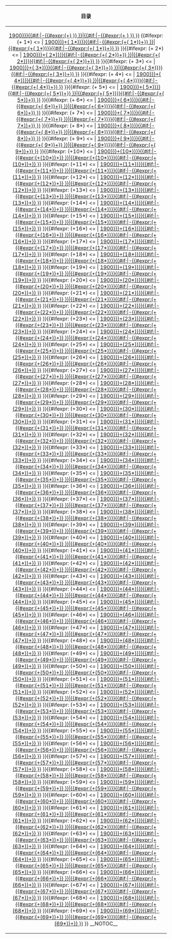 {| id="toc" class="toc" summary="Contents" align="center"
! 目录
|-
| align="center" |
[[#{{{startyear|1900}}}{{#if:{{{range|}}}|-{{#expr:({{{startyear|1900}}}+{{{range}}}) }} }}|{{{startyear|1900}}}{{#if:{{{range|}}}|-{{#expr:({{{startyear|1900}}}+{{{range}}} ) }} }}]]&#32; 
{{#ifexpr: ({{{startyear|1900}}}+ 1*{{{step|1}}}) <= {{{endyear|1950}}} | 
[[#{{#expr:({{{startyear|1900}}}+( 1*{{{step|1}}}))}}{{#if:{{{range|}}}|-{{#expr:({{{startyear|1900}}}+( 1*{{{step|1}}}))+{{{range}}}}} }}|{{#expr:({{{startyear|1900}}}+( 1*{{{step|1}}}))}}{{#if:{{{range|}}}|-{{#expr:({{{startyear|1900}}}+( 1*{{{step|1}}}))+{{{range}}}}} }}]]&#32;
}}{{#ifexpr: ({{{startyear|1900}}}+ 2*{{{step|1}}}) <= {{{endyear|1950}}} | 
[[#{{#expr:({{{startyear|1900}}}+( 2*{{{step|1}}}))}}{{#if:{{{range|}}}|-{{#expr:({{{startyear|1900}}}+( 2*{{{step|1}}}))+{{{range}}}}} }}|{{#expr:({{{startyear|1900}}}+( 2*{{{step|1}}}))}}{{#if:{{{range|}}}|-{{#expr:({{{startyear|1900}}}+( 2*{{{step|1}}}))+{{{range}}}}} }}]]&#32;
}}{{#ifexpr: ({{{startyear|1900}}}+ 3*{{{step|1}}}) <= {{{endyear|1950}}} | 
[[#{{#expr:({{{startyear|1900}}}+( 3*{{{step|1}}}))}}{{#if:{{{range|}}}|-{{#expr:({{{startyear|1900}}}+( 3*{{{step|1}}}))+{{{range}}}}} }}|{{#expr:({{{startyear|1900}}}+( 3*{{{step|1}}}))}}{{#if:{{{range|}}}|-{{#expr:({{{startyear|1900}}}+( 3*{{{step|1}}}))+{{{range}}}}} }}]]&#32;
}}{{#ifexpr: ({{{startyear|1900}}}+ 4*{{{step|1}}}) <= {{{endyear|1950}}} | 
[[#{{#expr:({{{startyear|1900}}}+( 4*{{{step|1}}}))}}{{#if:{{{range|}}}|-{{#expr:({{{startyear|1900}}}+( 4*{{{step|1}}}))+{{{range}}}}} }}|{{#expr:({{{startyear|1900}}}+( 4*{{{step|1}}}))}}{{#if:{{{range|}}}|-{{#expr:({{{startyear|1900}}}+( 4*{{{step|1}}}))+{{{range}}}}} }}]]&#32;
}}{{#ifexpr: ({{{startyear|1900}}}+ 5*{{{step|1}}}) <= {{{endyear|1950}}} | 
[[#{{#expr:({{{startyear|1900}}}+( 5*{{{step|1}}}))}}{{#if:{{{range|}}}|-{{#expr:({{{startyear|1900}}}+( 5*{{{step|1}}}))+{{{range}}}}} }}|{{#expr:({{{startyear|1900}}}+( 5*{{{step|1}}}))}}{{#if:{{{range|}}}|-{{#expr:({{{startyear|1900}}}+( 5*{{{step|1}}}))+{{{range}}}}} }}]]&#32;
}}{{#ifexpr: ({{{startyear|1900}}}+ 6*{{{step|1}}}) <= {{{endyear|1950}}} | 
[[#{{#expr:({{{startyear|1900}}}+( 6*{{{step|1}}}))}}{{#if:{{{range|}}}|-{{#expr:({{{startyear|1900}}}+( 6*{{{step|1}}}))+{{{range}}}}} }}|{{#expr:({{{startyear|1900}}}+( 6*{{{step|1}}}))}}{{#if:{{{range|}}}|-{{#expr:({{{startyear|1900}}}+( 6*{{{step|1}}}))+{{{range}}}}} }}]]&#32;
}}{{#ifexpr: ({{{startyear|1900}}}+ 7*{{{step|1}}}) <= {{{endyear|1950}}} | 
[[#{{#expr:({{{startyear|1900}}}+( 7*{{{step|1}}}))}}{{#if:{{{range|}}}|-{{#expr:({{{startyear|1900}}}+( 7*{{{step|1}}}))+{{{range}}}}} }}|{{#expr:({{{startyear|1900}}}+( 7*{{{step|1}}}))}}{{#if:{{{range|}}}|-{{#expr:({{{startyear|1900}}}+( 7*{{{step|1}}}))+{{{range}}}}} }}]]&#32;
}}{{#ifexpr: ({{{startyear|1900}}}+ 8*{{{step|1}}}) <= {{{endyear|1950}}} | 
[[#{{#expr:({{{startyear|1900}}}+( 8*{{{step|1}}}))}}{{#if:{{{range|}}}|-{{#expr:({{{startyear|1900}}}+( 8*{{{step|1}}}))+{{{range}}}}} }}|{{#expr:({{{startyear|1900}}}+( 8*{{{step|1}}}))}}{{#if:{{{range|}}}|-{{#expr:({{{startyear|1900}}}+( 8*{{{step|1}}}))+{{{range}}}}} }}]]&#32;
}}{{#ifexpr: ({{{startyear|1900}}}+ 9*{{{step|1}}}) <= {{{endyear|1950}}} | 
[[#{{#expr:({{{startyear|1900}}}+( 9*{{{step|1}}}))}}{{#if:{{{range|}}}|-{{#expr:({{{startyear|1900}}}+( 9*{{{step|1}}}))+{{{range}}}}} }}|{{#expr:({{{startyear|1900}}}+( 9*{{{step|1}}}))}}{{#if:{{{range|}}}|-{{#expr:({{{startyear|1900}}}+( 9*{{{step|1}}}))+{{{range}}}}} }}]]&#32;
}}{{#ifexpr: ({{{startyear|1900}}}+10*{{{step|1}}}) <= {{{endyear|1950}}} | 
[[#{{#expr:({{{startyear|1900}}}+(10*{{{step|1}}}))}}{{#if:{{{range|}}}|-{{#expr:({{{startyear|1900}}}+(10*{{{step|1}}}))+{{{range}}}}} }}|{{#expr:({{{startyear|1900}}}+(10*{{{step|1}}}))}}{{#if:{{{range|}}}|-{{#expr:({{{startyear|1900}}}+(10*{{{step|1}}}))+{{{range}}}}} }}]]&#32;
}}{{#ifexpr: ({{{startyear|1900}}}+11*{{{step|1}}}) <= {{{endyear|1950}}} | 
[[#{{#expr:({{{startyear|1900}}}+(11*{{{step|1}}}))}}{{#if:{{{range|}}}|-{{#expr:({{{startyear|1900}}}+(11*{{{step|1}}}))+{{{range}}}}} }}|{{#expr:({{{startyear|1900}}}+(11*{{{step|1}}}))}}{{#if:{{{range|}}}|-{{#expr:({{{startyear|1900}}}+(11*{{{step|1}}}))+{{{range}}}}} }}]]&#32;
}}{{#ifexpr: ({{{startyear|1900}}}+12*{{{step|1}}}) <= {{{endyear|1950}}} | 
[[#{{#expr:({{{startyear|1900}}}+(12*{{{step|1}}}))}}{{#if:{{{range|}}}|-{{#expr:({{{startyear|1900}}}+(12*{{{step|1}}}))+{{{range}}}}} }}|{{#expr:({{{startyear|1900}}}+(12*{{{step|1}}}))}}{{#if:{{{range|}}}|-{{#expr:({{{startyear|1900}}}+(12*{{{step|1}}}))+{{{range}}}}} }}]]&#32;
}}{{#ifexpr: ({{{startyear|1900}}}+13*{{{step|1}}}) <= {{{endyear|1950}}} | 
[[#{{#expr:({{{startyear|1900}}}+(13*{{{step|1}}}))}}{{#if:{{{range|}}}|-{{#expr:({{{startyear|1900}}}+(13*{{{step|1}}}))+{{{range}}}}} }}|{{#expr:({{{startyear|1900}}}+(13*{{{step|1}}}))}}{{#if:{{{range|}}}|-{{#expr:({{{startyear|1900}}}+(13*{{{step|1}}}))+{{{range}}}}} }}]]&#32;
}}{{#ifexpr: ({{{startyear|1900}}}+14*{{{step|1}}}) <= {{{endyear|1950}}} | 
[[#{{#expr:({{{startyear|1900}}}+(14*{{{step|1}}}))}}{{#if:{{{range|}}}|-{{#expr:({{{startyear|1900}}}+(14*{{{step|1}}}))+{{{range}}}}} }}|{{#expr:({{{startyear|1900}}}+(14*{{{step|1}}}))}}{{#if:{{{range|}}}|-{{#expr:({{{startyear|1900}}}+(14*{{{step|1}}}))+{{{range}}}}} }}]]&#32;
}}{{#ifexpr: ({{{startyear|1900}}}+15*{{{step|1}}}) <= {{{endyear|1950}}} | 
[[#{{#expr:({{{startyear|1900}}}+(15*{{{step|1}}}))}}{{#if:{{{range|}}}|-{{#expr:({{{startyear|1900}}}+(15*{{{step|1}}}))+{{{range}}}}} }}|{{#expr:({{{startyear|1900}}}+(15*{{{step|1}}}))}}{{#if:{{{range|}}}|-{{#expr:({{{startyear|1900}}}+(15*{{{step|1}}}))+{{{range}}}}} }}]]&#32;
}}{{#ifexpr: ({{{startyear|1900}}}+16*{{{step|1}}}) <= {{{endyear|1950}}} | 
[[#{{#expr:({{{startyear|1900}}}+(16*{{{step|1}}}))}}{{#if:{{{range|}}}|-{{#expr:({{{startyear|1900}}}+(16*{{{step|1}}}))+{{{range}}}}} }}|{{#expr:({{{startyear|1900}}}+(16*{{{step|1}}}))}}{{#if:{{{range|}}}|-{{#expr:({{{startyear|1900}}}+(16*{{{step|1}}}))+{{{range}}}}} }}]]&#32;
}}{{#ifexpr: ({{{startyear|1900}}}+17*{{{step|1}}}) <= {{{endyear|1950}}} | 
[[#{{#expr:({{{startyear|1900}}}+(17*{{{step|1}}}))}}{{#if:{{{range|}}}|-{{#expr:({{{startyear|1900}}}+(17*{{{step|1}}}))+{{{range}}}}} }}|{{#expr:({{{startyear|1900}}}+(17*{{{step|1}}}))}}{{#if:{{{range|}}}|-{{#expr:({{{startyear|1900}}}+(17*{{{step|1}}}))+{{{range}}}}} }}]]&#32;
}}{{#ifexpr: ({{{startyear|1900}}}+18*{{{step|1}}}) <= {{{endyear|1950}}} | 
[[#{{#expr:({{{startyear|1900}}}+(18*{{{step|1}}}))}}{{#if:{{{range|}}}|-{{#expr:({{{startyear|1900}}}+(18*{{{step|1}}}))+{{{range}}}}} }}|{{#expr:({{{startyear|1900}}}+(18*{{{step|1}}}))}}{{#if:{{{range|}}}|-{{#expr:({{{startyear|1900}}}+(18*{{{step|1}}}))+{{{range}}}}} }}]]&#32;
}}{{#ifexpr: ({{{startyear|1900}}}+19*{{{step|1}}}) <= {{{endyear|1950}}} | 
[[#{{#expr:({{{startyear|1900}}}+(19*{{{step|1}}}))}}{{#if:{{{range|}}}|-{{#expr:({{{startyear|1900}}}+(19*{{{step|1}}}))+{{{range}}}}} }}|{{#expr:({{{startyear|1900}}}+(19*{{{step|1}}}))}}{{#if:{{{range|}}}|-{{#expr:({{{startyear|1900}}}+(19*{{{step|1}}}))+{{{range}}}}} }}]]&#32;
}}{{#ifexpr: ({{{startyear|1900}}}+20*{{{step|1}}}) <= {{{endyear|1950}}} | 
[[#{{#expr:({{{startyear|1900}}}+(20*{{{step|1}}}))}}{{#if:{{{range|}}}|-{{#expr:({{{startyear|1900}}}+(20*{{{step|1}}}))+{{{range}}}}} }}|{{#expr:({{{startyear|1900}}}+(20*{{{step|1}}}))}}{{#if:{{{range|}}}|-{{#expr:({{{startyear|1900}}}+(20*{{{step|1}}}))+{{{range}}}}} }}]]&#32;
}}{{#ifexpr: ({{{startyear|1900}}}+21*{{{step|1}}}) <= {{{endyear|1950}}} | 
[[#{{#expr:({{{startyear|1900}}}+(21*{{{step|1}}}))}}{{#if:{{{range|}}}|-{{#expr:({{{startyear|1900}}}+(21*{{{step|1}}}))+{{{range}}}}} }}|{{#expr:({{{startyear|1900}}}+(21*{{{step|1}}}))}}{{#if:{{{range|}}}|-{{#expr:({{{startyear|1900}}}+(21*{{{step|1}}}))+{{{range}}}}} }}]]&#32;
}}{{#ifexpr: ({{{startyear|1900}}}+22*{{{step|1}}}) <= {{{endyear|1950}}} | 
[[#{{#expr:({{{startyear|1900}}}+(22*{{{step|1}}}))}}{{#if:{{{range|}}}|-{{#expr:({{{startyear|1900}}}+(22*{{{step|1}}}))+{{{range}}}}} }}|{{#expr:({{{startyear|1900}}}+(22*{{{step|1}}}))}}{{#if:{{{range|}}}|-{{#expr:({{{startyear|1900}}}+(22*{{{step|1}}}))+{{{range}}}}} }}]]&#32;
}}{{#ifexpr: ({{{startyear|1900}}}+23*{{{step|1}}}) <= {{{endyear|1950}}} | 
[[#{{#expr:({{{startyear|1900}}}+(23*{{{step|1}}}))}}{{#if:{{{range|}}}|-{{#expr:({{{startyear|1900}}}+(23*{{{step|1}}}))+{{{range}}}}} }}|{{#expr:({{{startyear|1900}}}+(23*{{{step|1}}}))}}{{#if:{{{range|}}}|-{{#expr:({{{startyear|1900}}}+(23*{{{step|1}}}))+{{{range}}}}} }}]]&#32;
}}{{#ifexpr: ({{{startyear|1900}}}+24*{{{step|1}}}) <= {{{endyear|1950}}} | 
[[#{{#expr:({{{startyear|1900}}}+(24*{{{step|1}}}))}}{{#if:{{{range|}}}|-{{#expr:({{{startyear|1900}}}+(24*{{{step|1}}}))+{{{range}}}}} }}|{{#expr:({{{startyear|1900}}}+(24*{{{step|1}}}))}}{{#if:{{{range|}}}|-{{#expr:({{{startyear|1900}}}+(24*{{{step|1}}}))+{{{range}}}}} }}]]&#32;
}}{{#ifexpr: ({{{startyear|1900}}}+25*{{{step|1}}}) <= {{{endyear|1950}}} | 
[[#{{#expr:({{{startyear|1900}}}+(25*{{{step|1}}}))}}{{#if:{{{range|}}}|-{{#expr:({{{startyear|1900}}}+(25*{{{step|1}}}))+{{{range}}}}} }}|{{#expr:({{{startyear|1900}}}+(25*{{{step|1}}}))}}{{#if:{{{range|}}}|-{{#expr:({{{startyear|1900}}}+(25*{{{step|1}}}))+{{{range}}}}} }}]]&#32;
}}{{#ifexpr: ({{{startyear|1900}}}+26*{{{step|1}}}) <= {{{endyear|1950}}} | 
[[#{{#expr:({{{startyear|1900}}}+(26*{{{step|1}}}))}}{{#if:{{{range|}}}|-{{#expr:({{{startyear|1900}}}+(26*{{{step|1}}}))+{{{range}}}}} }}|{{#expr:({{{startyear|1900}}}+(26*{{{step|1}}}))}}{{#if:{{{range|}}}|-{{#expr:({{{startyear|1900}}}+(26*{{{step|1}}}))+{{{range}}}}} }}]]&#32;
}}{{#ifexpr: ({{{startyear|1900}}}+27*{{{step|1}}}) <= {{{endyear|1950}}} | 
[[#{{#expr:({{{startyear|1900}}}+(27*{{{step|1}}}))}}{{#if:{{{range|}}}|-{{#expr:({{{startyear|1900}}}+(27*{{{step|1}}}))+{{{range}}}}} }}|{{#expr:({{{startyear|1900}}}+(27*{{{step|1}}}))}}{{#if:{{{range|}}}|-{{#expr:({{{startyear|1900}}}+(27*{{{step|1}}}))+{{{range}}}}} }}]]&#32;
}}{{#ifexpr: ({{{startyear|1900}}}+28*{{{step|1}}}) <= {{{endyear|1950}}} | 
[[#{{#expr:({{{startyear|1900}}}+(28*{{{step|1}}}))}}{{#if:{{{range|}}}|-{{#expr:({{{startyear|1900}}}+(28*{{{step|1}}}))+{{{range}}}}} }}|{{#expr:({{{startyear|1900}}}+(28*{{{step|1}}}))}}{{#if:{{{range|}}}|-{{#expr:({{{startyear|1900}}}+(28*{{{step|1}}}))+{{{range}}}}} }}]]&#32;
}}{{#ifexpr: ({{{startyear|1900}}}+29*{{{step|1}}}) <= {{{endyear|1950}}} | 
[[#{{#expr:({{{startyear|1900}}}+(29*{{{step|1}}}))}}{{#if:{{{range|}}}|-{{#expr:({{{startyear|1900}}}+(29*{{{step|1}}}))+{{{range}}}}} }}|{{#expr:({{{startyear|1900}}}+(29*{{{step|1}}}))}}{{#if:{{{range|}}}|-{{#expr:({{{startyear|1900}}}+(29*{{{step|1}}}))+{{{range}}}}} }}]]&#32;
}}{{#ifexpr: ({{{startyear|1900}}}+30*{{{step|1}}}) <= {{{endyear|1950}}} | 
[[#{{#expr:({{{startyear|1900}}}+(30*{{{step|1}}}))}}{{#if:{{{range|}}}|-{{#expr:({{{startyear|1900}}}+(30*{{{step|1}}}))+{{{range}}}}} }}|{{#expr:({{{startyear|1900}}}+(30*{{{step|1}}}))}}{{#if:{{{range|}}}|-{{#expr:({{{startyear|1900}}}+(30*{{{step|1}}}))+{{{range}}}}} }}]]&#32;
}}{{#ifexpr: ({{{startyear|1900}}}+31*{{{step|1}}}) <= {{{endyear|1950}}} | 
[[#{{#expr:({{{startyear|1900}}}+(31*{{{step|1}}}))}}{{#if:{{{range|}}}|-{{#expr:({{{startyear|1900}}}+(31*{{{step|1}}}))+{{{range}}}}} }}|{{#expr:({{{startyear|1900}}}+(31*{{{step|1}}}))}}{{#if:{{{range|}}}|-{{#expr:({{{startyear|1900}}}+(31*{{{step|1}}}))+{{{range}}}}} }}]]&#32;
}}{{#ifexpr: ({{{startyear|1900}}}+32*{{{step|1}}}) <= {{{endyear|1950}}} | 
[[#{{#expr:({{{startyear|1900}}}+(32*{{{step|1}}}))}}{{#if:{{{range|}}}|-{{#expr:({{{startyear|1900}}}+(32*{{{step|1}}}))+{{{range}}}}} }}|{{#expr:({{{startyear|1900}}}+(32*{{{step|1}}}))}}{{#if:{{{range|}}}|-{{#expr:({{{startyear|1900}}}+(32*{{{step|1}}}))+{{{range}}}}} }}]]&#32;
}}{{#ifexpr: ({{{startyear|1900}}}+33*{{{step|1}}}) <= {{{endyear|1950}}} | 
[[#{{#expr:({{{startyear|1900}}}+(33*{{{step|1}}}))}}{{#if:{{{range|}}}|-{{#expr:({{{startyear|1900}}}+(33*{{{step|1}}}))+{{{range}}}}} }}|{{#expr:({{{startyear|1900}}}+(33*{{{step|1}}}))}}{{#if:{{{range|}}}|-{{#expr:({{{startyear|1900}}}+(33*{{{step|1}}}))+{{{range}}}}} }}]]&#32;
}}{{#ifexpr: ({{{startyear|1900}}}+34*{{{step|1}}}) <= {{{endyear|1950}}} | 
[[#{{#expr:({{{startyear|1900}}}+(34*{{{step|1}}}))}}{{#if:{{{range|}}}|-{{#expr:({{{startyear|1900}}}+(34*{{{step|1}}}))+{{{range}}}}} }}|{{#expr:({{{startyear|1900}}}+(34*{{{step|1}}}))}}{{#if:{{{range|}}}|-{{#expr:({{{startyear|1900}}}+(34*{{{step|1}}}))+{{{range}}}}} }}]]&#32;
}}{{#ifexpr: ({{{startyear|1900}}}+35*{{{step|1}}}) <= {{{endyear|1950}}} | 
[[#{{#expr:({{{startyear|1900}}}+(35*{{{step|1}}}))}}{{#if:{{{range|}}}|-{{#expr:({{{startyear|1900}}}+(35*{{{step|1}}}))+{{{range}}}}} }}|{{#expr:({{{startyear|1900}}}+(35*{{{step|1}}}))}}{{#if:{{{range|}}}|-{{#expr:({{{startyear|1900}}}+(35*{{{step|1}}}))+{{{range}}}}} }}]]&#32;
}}{{#ifexpr: ({{{startyear|1900}}}+36*{{{step|1}}}) <= {{{endyear|1950}}} | 
[[#{{#expr:({{{startyear|1900}}}+(36*{{{step|1}}}))}}{{#if:{{{range|}}}|-{{#expr:({{{startyear|1900}}}+(36*{{{step|1}}}))+{{{range}}}}} }}|{{#expr:({{{startyear|1900}}}+(36*{{{step|1}}}))}}{{#if:{{{range|}}}|-{{#expr:({{{startyear|1900}}}+(36*{{{step|1}}}))+{{{range}}}}} }}]]&#32;
}}{{#ifexpr: ({{{startyear|1900}}}+37*{{{step|1}}}) <= {{{endyear|1950}}} | 
[[#{{#expr:({{{startyear|1900}}}+(37*{{{step|1}}}))}}{{#if:{{{range|}}}|-{{#expr:({{{startyear|1900}}}+(37*{{{step|1}}}))+{{{range}}}}} }}|{{#expr:({{{startyear|1900}}}+(37*{{{step|1}}}))}}{{#if:{{{range|}}}|-{{#expr:({{{startyear|1900}}}+(37*{{{step|1}}}))+{{{range}}}}} }}]]&#32;
}}{{#ifexpr: ({{{startyear|1900}}}+38*{{{step|1}}}) <= {{{endyear|1950}}} | 
[[#{{#expr:({{{startyear|1900}}}+(38*{{{step|1}}}))}}{{#if:{{{range|}}}|-{{#expr:({{{startyear|1900}}}+(38*{{{step|1}}}))+{{{range}}}}} }}|{{#expr:({{{startyear|1900}}}+(38*{{{step|1}}}))}}{{#if:{{{range|}}}|-{{#expr:({{{startyear|1900}}}+(38*{{{step|1}}}))+{{{range}}}}} }}]]&#32;
}}{{#ifexpr: ({{{startyear|1900}}}+39*{{{step|1}}}) <= {{{endyear|1950}}} | 
[[#{{#expr:({{{startyear|1900}}}+(39*{{{step|1}}}))}}{{#if:{{{range|}}}|-{{#expr:({{{startyear|1900}}}+(39*{{{step|1}}}))+{{{range}}}}} }}|{{#expr:({{{startyear|1900}}}+(39*{{{step|1}}}))}}{{#if:{{{range|}}}|-{{#expr:({{{startyear|1900}}}+(39*{{{step|1}}}))+{{{range}}}}} }}]]&#32;
}}{{#ifexpr: ({{{startyear|1900}}}+40*{{{step|1}}}) <= {{{endyear|1950}}} | 
[[#{{#expr:({{{startyear|1900}}}+(40*{{{step|1}}}))}}{{#if:{{{range|}}}|-{{#expr:({{{startyear|1900}}}+(40*{{{step|1}}}))+{{{range}}}}} }}|{{#expr:({{{startyear|1900}}}+(40*{{{step|1}}}))}}{{#if:{{{range|}}}|-{{#expr:({{{startyear|1900}}}+(40*{{{step|1}}}))+{{{range}}}}} }}]]&#32;
}}{{#ifexpr: ({{{startyear|1900}}}+41*{{{step|1}}}) <= {{{endyear|1950}}} | 
[[#{{#expr:({{{startyear|1900}}}+(41*{{{step|1}}}))}}{{#if:{{{range|}}}|-{{#expr:({{{startyear|1900}}}+(41*{{{step|1}}}))+{{{range}}}}} }}|{{#expr:({{{startyear|1900}}}+(41*{{{step|1}}}))}}{{#if:{{{range|}}}|-{{#expr:({{{startyear|1900}}}+(41*{{{step|1}}}))+{{{range}}}}} }}]]&#32;
}}{{#ifexpr: ({{{startyear|1900}}}+42*{{{step|1}}}) <= {{{endyear|1950}}} | 
[[#{{#expr:({{{startyear|1900}}}+(42*{{{step|1}}}))}}{{#if:{{{range|}}}|-{{#expr:({{{startyear|1900}}}+(42*{{{step|1}}}))+{{{range}}}}} }}|{{#expr:({{{startyear|1900}}}+(42*{{{step|1}}}))}}{{#if:{{{range|}}}|-{{#expr:({{{startyear|1900}}}+(42*{{{step|1}}}))+{{{range}}}}} }}]]&#32;
}}{{#ifexpr: ({{{startyear|1900}}}+43*{{{step|1}}}) <= {{{endyear|1950}}} | 
[[#{{#expr:({{{startyear|1900}}}+(43*{{{step|1}}}))}}{{#if:{{{range|}}}|-{{#expr:({{{startyear|1900}}}+(43*{{{step|1}}}))+{{{range}}}}} }}|{{#expr:({{{startyear|1900}}}+(43*{{{step|1}}}))}}{{#if:{{{range|}}}|-{{#expr:({{{startyear|1900}}}+(43*{{{step|1}}}))+{{{range}}}}} }}]]&#32;
}}{{#ifexpr: ({{{startyear|1900}}}+44*{{{step|1}}}) <= {{{endyear|1950}}} | 
[[#{{#expr:({{{startyear|1900}}}+(44*{{{step|1}}}))}}{{#if:{{{range|}}}|-{{#expr:({{{startyear|1900}}}+(44*{{{step|1}}}))+{{{range}}}}} }}|{{#expr:({{{startyear|1900}}}+(44*{{{step|1}}}))}}{{#if:{{{range|}}}|-{{#expr:({{{startyear|1900}}}+(44*{{{step|1}}}))+{{{range}}}}} }}]]&#32;
}}{{#ifexpr: ({{{startyear|1900}}}+45*{{{step|1}}}) <= {{{endyear|1950}}} | 
[[#{{#expr:({{{startyear|1900}}}+(45*{{{step|1}}}))}}{{#if:{{{range|}}}|-{{#expr:({{{startyear|1900}}}+(45*{{{step|1}}}))+{{{range}}}}} }}|{{#expr:({{{startyear|1900}}}+(45*{{{step|1}}}))}}{{#if:{{{range|}}}|-{{#expr:({{{startyear|1900}}}+(45*{{{step|1}}}))+{{{range}}}}} }}]]&#32;
}}{{#ifexpr: ({{{startyear|1900}}}+46*{{{step|1}}}) <= {{{endyear|1950}}} | 
[[#{{#expr:({{{startyear|1900}}}+(46*{{{step|1}}}))}}{{#if:{{{range|}}}|-{{#expr:({{{startyear|1900}}}+(46*{{{step|1}}}))+{{{range}}}}} }}|{{#expr:({{{startyear|1900}}}+(46*{{{step|1}}}))}}{{#if:{{{range|}}}|-{{#expr:({{{startyear|1900}}}+(46*{{{step|1}}}))+{{{range}}}}} }}]]&#32;
}}{{#ifexpr: ({{{startyear|1900}}}+47*{{{step|1}}}) <= {{{endyear|1950}}} | 
[[#{{#expr:({{{startyear|1900}}}+(47*{{{step|1}}}))}}{{#if:{{{range|}}}|-{{#expr:({{{startyear|1900}}}+(47*{{{step|1}}}))+{{{range}}}}} }}|{{#expr:({{{startyear|1900}}}+(47*{{{step|1}}}))}}{{#if:{{{range|}}}|-{{#expr:({{{startyear|1900}}}+(47*{{{step|1}}}))+{{{range}}}}} }}]]&#32;
}}{{#ifexpr: ({{{startyear|1900}}}+48*{{{step|1}}}) <= {{{endyear|1950}}} | 
[[#{{#expr:({{{startyear|1900}}}+(48*{{{step|1}}}))}}{{#if:{{{range|}}}|-{{#expr:({{{startyear|1900}}}+(48*{{{step|1}}}))+{{{range}}}}} }}|{{#expr:({{{startyear|1900}}}+(48*{{{step|1}}}))}}{{#if:{{{range|}}}|-{{#expr:({{{startyear|1900}}}+(48*{{{step|1}}}))+{{{range}}}}} }}]]&#32;
}}{{#ifexpr: ({{{startyear|1900}}}+49*{{{step|1}}}) <= {{{endyear|1950}}} | 
[[#{{#expr:({{{startyear|1900}}}+(49*{{{step|1}}}))}}{{#if:{{{range|}}}|-{{#expr:({{{startyear|1900}}}+(49*{{{step|1}}}))+{{{range}}}}} }}|{{#expr:({{{startyear|1900}}}+(49*{{{step|1}}}))}}{{#if:{{{range|}}}|-{{#expr:({{{startyear|1900}}}+(49*{{{step|1}}}))+{{{range}}}}} }}]]&#32;
}}{{#ifexpr: ({{{startyear|1900}}}+50*{{{step|1}}}) <= {{{endyear|1950}}} | 
[[#{{#expr:({{{startyear|1900}}}+(50*{{{step|1}}}))}}{{#if:{{{range|}}}|-{{#expr:({{{startyear|1900}}}+(50*{{{step|1}}}))+{{{range}}}}} }}|{{#expr:({{{startyear|1900}}}+(50*{{{step|1}}}))}}{{#if:{{{range|}}}|-{{#expr:({{{startyear|1900}}}+(50*{{{step|1}}}))+{{{range}}}}} }}]]&#32;
}}{{#ifexpr: ({{{startyear|1900}}}+51*{{{step|1}}}) <= {{{endyear|1950}}} | 
[[#{{#expr:({{{startyear|1900}}}+(51*{{{step|1}}}))}}{{#if:{{{range|}}}|-{{#expr:({{{startyear|1900}}}+(51*{{{step|1}}}))+{{{range}}}}} }}|{{#expr:({{{startyear|1900}}}+(51*{{{step|1}}}))}}{{#if:{{{range|}}}|-{{#expr:({{{startyear|1900}}}+(51*{{{step|1}}}))+{{{range}}}}} }}]]&#32;
}}{{#ifexpr: ({{{startyear|1900}}}+52*{{{step|1}}}) <= {{{endyear|1950}}} | 
[[#{{#expr:({{{startyear|1900}}}+(52*{{{step|1}}}))}}{{#if:{{{range|}}}|-{{#expr:({{{startyear|1900}}}+(52*{{{step|1}}}))+{{{range}}}}} }}|{{#expr:({{{startyear|1900}}}+(52*{{{step|1}}}))}}{{#if:{{{range|}}}|-{{#expr:({{{startyear|1900}}}+(52*{{{step|1}}}))+{{{range}}}}} }}]]&#32;
}}{{#ifexpr: ({{{startyear|1900}}}+53*{{{step|1}}}) <= {{{endyear|1950}}} | 
[[#{{#expr:({{{startyear|1900}}}+(53*{{{step|1}}}))}}{{#if:{{{range|}}}|-{{#expr:({{{startyear|1900}}}+(53*{{{step|1}}}))+{{{range}}}}} }}|{{#expr:({{{startyear|1900}}}+(53*{{{step|1}}}))}}{{#if:{{{range|}}}|-{{#expr:({{{startyear|1900}}}+(53*{{{step|1}}}))+{{{range}}}}} }}]]&#32;
}}{{#ifexpr: ({{{startyear|1900}}}+54*{{{step|1}}}) <= {{{endyear|1950}}} | 
[[#{{#expr:({{{startyear|1900}}}+(54*{{{step|1}}}))}}{{#if:{{{range|}}}|-{{#expr:({{{startyear|1900}}}+(54*{{{step|1}}}))+{{{range}}}}} }}|{{#expr:({{{startyear|1900}}}+(54*{{{step|1}}}))}}{{#if:{{{range|}}}|-{{#expr:({{{startyear|1900}}}+(54*{{{step|1}}}))+{{{range}}}}} }}]]&#32;
}}{{#ifexpr: ({{{startyear|1900}}}+55*{{{step|1}}}) <= {{{endyear|1950}}} | 
[[#{{#expr:({{{startyear|1900}}}+(55*{{{step|1}}}))}}{{#if:{{{range|}}}|-{{#expr:({{{startyear|1900}}}+(55*{{{step|1}}}))+{{{range}}}}} }}|{{#expr:({{{startyear|1900}}}+(55*{{{step|1}}}))}}{{#if:{{{range|}}}|-{{#expr:({{{startyear|1900}}}+(55*{{{step|1}}}))+{{{range}}}}} }}]]&#32;
}}{{#ifexpr: ({{{startyear|1900}}}+56*{{{step|1}}}) <= {{{endyear|1950}}} | 
[[#{{#expr:({{{startyear|1900}}}+(56*{{{step|1}}}))}}{{#if:{{{range|}}}|-{{#expr:({{{startyear|1900}}}+(56*{{{step|1}}}))+{{{range}}}}} }}|{{#expr:({{{startyear|1900}}}+(56*{{{step|1}}}))}}{{#if:{{{range|}}}|-{{#expr:({{{startyear|1900}}}+(56*{{{step|1}}}))+{{{range}}}}} }}]]&#32;
}}{{#ifexpr: ({{{startyear|1900}}}+57*{{{step|1}}}) <= {{{endyear|1950}}} | 
[[#{{#expr:({{{startyear|1900}}}+(57*{{{step|1}}}))}}{{#if:{{{range|}}}|-{{#expr:({{{startyear|1900}}}+(57*{{{step|1}}}))+{{{range}}}}} }}|{{#expr:({{{startyear|1900}}}+(57*{{{step|1}}}))}}{{#if:{{{range|}}}|-{{#expr:({{{startyear|1900}}}+(57*{{{step|1}}}))+{{{range}}}}} }}]]&#32;
}}{{#ifexpr: ({{{startyear|1900}}}+58*{{{step|1}}}) <= {{{endyear|1950}}} | 
[[#{{#expr:({{{startyear|1900}}}+(58*{{{step|1}}}))}}{{#if:{{{range|}}}|-{{#expr:({{{startyear|1900}}}+(58*{{{step|1}}}))+{{{range}}}}} }}|{{#expr:({{{startyear|1900}}}+(58*{{{step|1}}}))}}{{#if:{{{range|}}}|-{{#expr:({{{startyear|1900}}}+(58*{{{step|1}}}))+{{{range}}}}} }}]]&#32;
}}{{#ifexpr: ({{{startyear|1900}}}+59*{{{step|1}}}) <= {{{endyear|1950}}} | 
[[#{{#expr:({{{startyear|1900}}}+(59*{{{step|1}}}))}}{{#if:{{{range|}}}|-{{#expr:({{{startyear|1900}}}+(59*{{{step|1}}}))+{{{range}}}}} }}|{{#expr:({{{startyear|1900}}}+(59*{{{step|1}}}))}}{{#if:{{{range|}}}|-{{#expr:({{{startyear|1900}}}+(59*{{{step|1}}}))+{{{range}}}}} }}]]&#32;
}}{{#ifexpr: ({{{startyear|1900}}}+60*{{{step|1}}}) <= {{{endyear|1950}}} | 
[[#{{#expr:({{{startyear|1900}}}+(60*{{{step|1}}}))}}{{#if:{{{range|}}}|-{{#expr:({{{startyear|1900}}}+(60*{{{step|1}}}))+{{{range}}}}} }}|{{#expr:({{{startyear|1900}}}+(60*{{{step|1}}}))}}{{#if:{{{range|}}}|-{{#expr:({{{startyear|1900}}}+(60*{{{step|1}}}))+{{{range}}}}} }}]]&#32;
}}{{#ifexpr: ({{{startyear|1900}}}+61*{{{step|1}}}) <= {{{endyear|1950}}} | 
[[#{{#expr:({{{startyear|1900}}}+(61*{{{step|1}}}))}}{{#if:{{{range|}}}|-{{#expr:({{{startyear|1900}}}+(61*{{{step|1}}}))+{{{range}}}}} }}|{{#expr:({{{startyear|1900}}}+(61*{{{step|1}}}))}}{{#if:{{{range|}}}|-{{#expr:({{{startyear|1900}}}+(61*{{{step|1}}}))+{{{range}}}}} }}]]&#32;
}}{{#ifexpr: ({{{startyear|1900}}}+62*{{{step|1}}}) <= {{{endyear|1950}}} | 
[[#{{#expr:({{{startyear|1900}}}+(62*{{{step|1}}}))}}{{#if:{{{range|}}}|-{{#expr:({{{startyear|1900}}}+(62*{{{step|1}}}))+{{{range}}}}} }}|{{#expr:({{{startyear|1900}}}+(62*{{{step|1}}}))}}{{#if:{{{range|}}}|-{{#expr:({{{startyear|1900}}}+(62*{{{step|1}}}))+{{{range}}}}} }}]]&#32;
}}{{#ifexpr: ({{{startyear|1900}}}+63*{{{step|1}}}) <= {{{endyear|1950}}} | 
[[#{{#expr:({{{startyear|1900}}}+(63*{{{step|1}}}))}}{{#if:{{{range|}}}|-{{#expr:({{{startyear|1900}}}+(63*{{{step|1}}}))+{{{range}}}}} }}|{{#expr:({{{startyear|1900}}}+(63*{{{step|1}}}))}}{{#if:{{{range|}}}|-{{#expr:({{{startyear|1900}}}+(63*{{{step|1}}}))+{{{range}}}}} }}]]&#32;
}}{{#ifexpr: ({{{startyear|1900}}}+64*{{{step|1}}}) <= {{{endyear|1950}}} | 
[[#{{#expr:({{{startyear|1900}}}+(64*{{{step|1}}}))}}{{#if:{{{range|}}}|-{{#expr:({{{startyear|1900}}}+(64*{{{step|1}}}))+{{{range}}}}} }}|{{#expr:({{{startyear|1900}}}+(64*{{{step|1}}}))}}{{#if:{{{range|}}}|-{{#expr:({{{startyear|1900}}}+(64*{{{step|1}}}))+{{{range}}}}} }}]]&#32;
}}{{#ifexpr: ({{{startyear|1900}}}+65*{{{step|1}}}) <= {{{endyear|1950}}} | 
[[#{{#expr:({{{startyear|1900}}}+(65*{{{step|1}}}))}}{{#if:{{{range|}}}|-{{#expr:({{{startyear|1900}}}+(65*{{{step|1}}}))+{{{range}}}}} }}|{{#expr:({{{startyear|1900}}}+(65*{{{step|1}}}))}}{{#if:{{{range|}}}|-{{#expr:({{{startyear|1900}}}+(65*{{{step|1}}}))+{{{range}}}}} }}]]&#32;
}}{{#ifexpr: ({{{startyear|1900}}}+66*{{{step|1}}}) <= {{{endyear|1950}}} | 
[[#{{#expr:({{{startyear|1900}}}+(66*{{{step|1}}}))}}{{#if:{{{range|}}}|-{{#expr:({{{startyear|1900}}}+(66*{{{step|1}}}))+{{{range}}}}} }}|{{#expr:({{{startyear|1900}}}+(66*{{{step|1}}}))}}{{#if:{{{range|}}}|-{{#expr:({{{startyear|1900}}}+(66*{{{step|1}}}))+{{{range}}}}} }}]]&#32;
}}{{#ifexpr: ({{{startyear|1900}}}+67*{{{step|1}}}) <= {{{endyear|1950}}} | 
[[#{{#expr:({{{startyear|1900}}}+(67*{{{step|1}}}))}}{{#if:{{{range|}}}|-{{#expr:({{{startyear|1900}}}+(67*{{{step|1}}}))+{{{range}}}}} }}|{{#expr:({{{startyear|1900}}}+(67*{{{step|1}}}))}}{{#if:{{{range|}}}|-{{#expr:({{{startyear|1900}}}+(67*{{{step|1}}}))+{{{range}}}}} }}]]&#32;
}}{{#ifexpr: ({{{startyear|1900}}}+68*{{{step|1}}}) <= {{{endyear|1950}}} | 
[[#{{#expr:({{{startyear|1900}}}+(68*{{{step|1}}}))}}{{#if:{{{range|}}}|-{{#expr:({{{startyear|1900}}}+(68*{{{step|1}}}))+{{{range}}}}} }}|{{#expr:({{{startyear|1900}}}+(68*{{{step|1}}}))}}{{#if:{{{range|}}}|-{{#expr:({{{startyear|1900}}}+(68*{{{step|1}}}))+{{{range}}}}} }}]]&#32;
}}{{#ifexpr: ({{{startyear|1900}}}+69*{{{step|1}}}) <= {{{endyear|1950}}} | 
[[#{{#expr:({{{startyear|1900}}}+(69*{{{step|1}}}))}}{{#if:{{{range|}}}|-{{#expr:({{{startyear|1900}}}+(69*{{{step|1}}}))+{{{range}}}}} }}|{{#expr:({{{startyear|1900}}}+(69*{{{step|1}}}))}}{{#if:{{{range|}}}|-{{#expr:({{{startyear|1900}}}+(69*{{{step|1}}}))+{{{range}}}}} }}]]&#32;
}} __NOTOC__
|}<noinclude>{{documentation}}
</noinclude>
